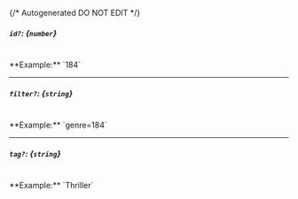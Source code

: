 {/* Autogenerated DO NOT EDIT  */}
##### `id?`: *{`number`}*
<br/>
**Example:** `184`

---
##### `filter?`: *{`string`}*
<br/>
**Example:** `genre=184`

---
##### `tag?`: *{`string`}*
<br/>
**Example:** `Thriller`


